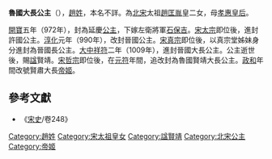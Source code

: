 {{Otheruses|subject=宋代的魯國大長公主|other=其他的鲁国公主|魯國公主}}
{{Otheruses|subject=宋代的魯國大長公主|other=元代的魯國大長公主、高麗恭愍王妃|仁德王后}}
{{東亞女性歷史人物
| 名稱=鲁国公主
| 身份=[[宋朝|宋朝]]公主
| 畫像=
| 說明=
| 姓=赵
| 名=
| 封爵=[[公主|公主]]
| 位號=
| 封號=延慶公主、許國公主、晉國公主、晉國長公主、晉國大長公主、魯國大長公主、賢肅大長帝姬
| 出生年=
| 逝世年=
| 諡號=賢靖
| 墳墓=
| 父親=[[宋太祖|宋太祖]]
| 同胞兄弟=[[赵德昭|赵德昭]]
| 母親=[[孝惠贺皇后|孝惠皇后]]
|}}


'''魯國大長公主'''（{{Bd|？||1009年}}），[[趙姓|趙姓]]，本名不詳。為[[北宋|北宋]]太祖[[趙匡胤|趙匡胤]]皇二女，母[[孝惠皇后_(宋太祖)|孝惠皇后]]。

[[開寶|開寶]]五年（972年），封為延慶[[公主|公主]]，下嫁左衛將軍[[石保吉|石保吉]]。[[宋太宗|宋太宗]]即位後，進封許國公主。[[淳化_(宋太宗)|淳化]]元年（990年），改封晉國公主。[[宋真宗|宋真宗]]即位後，以真宗堂姊妹身分進封為晉國長公主。[[大中祥符|大中祥符]]二年（1009年），進封晉國大長公主。公主逝世後，賜[[諡號|諡]]賢靖。[[宋哲宗|宋哲宗]]即位後，在[[元符|元符]]年間，追改封為魯國賢靖大長公主。[[政和|政和]]年間改號賢肅大長[[帝姬|帝姬]]。
== 參考文獻 ==
*《[[宋史|宋史]]/卷248》

[[Category:趙姓|Category:趙姓]]
[[Category:宋太祖皇女|Category:宋太祖皇女]]
[[Category:諡賢靖|Category:諡賢靖]]
[[Category:北宋公主|Category:北宋公主]]
[[Category:帝姬|Category:帝姬]]